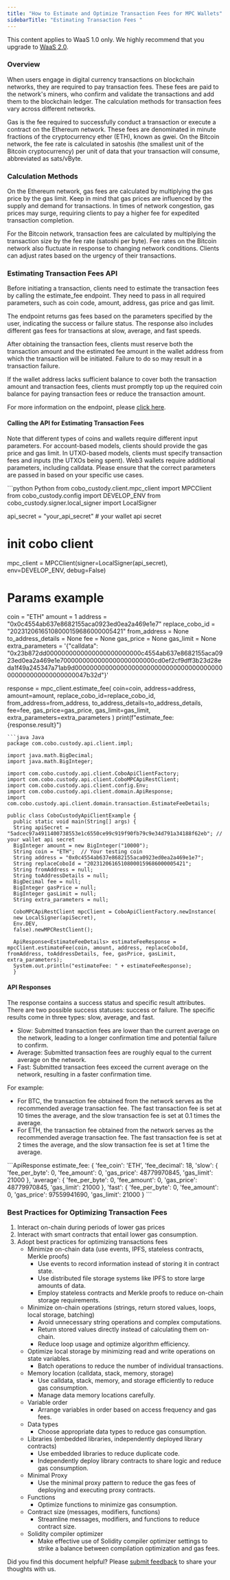 ```yaml
---
title: "How to Estimate and Optimize Transaction Fees for MPC Wallets"
sidebarTitle: "Estimating Transaction Fees "
---
```

<Note>This content applies to WaaS 1.0 only. We highly recommend that you upgrade to [WaaS 2.0](/v2/guides/overview/introduction).</Note>
### Overview

When users engage in digital currency transactions on blockchain networks, they are required to pay transaction fees. These fees are paid to the network's miners, who confirm and validate the transactions and add them to the blockchain ledger. The calculation methods for transaction fees vary across different networks.

Gas is the fee required to successfully conduct a transaction or execute a contract on the Ethereum network. These fees are denominated in minute fractions of the cryptocurrency ether (ETH), known as gwei. On the Bitcoin network, the fee rate is calculated in satoshis (the smallest unit of the Bitcoin cryptocurrency) per unit of data that your transaction will consume, abbreviated as sats/vByte.

### Calculation Methods

On the Ethereum network, gas fees are calculated by multiplying the gas price by the gas limit. Keep in mind that gas prices are influenced by the supply and demand for transactions. In times of network congestion, gas prices may surge, requiring clients to pay a higher fee for expedited transaction completion.

For the Bitcoin network, transaction fees are calculated by multiplying the transaction size by the fee rate (satoshi per byte). Fee rates on the Bitcoin network also fluctuate in response to changing network conditions. Clients can adjust rates based on the urgency of their transactions.

### Estimating Transaction Fees API

Before initiating a transaction, clients need to estimate the transaction fees by calling the estimate_fee endpoint. They need to pass in all required parameters, such as coin code, amount, address, gas price and gas limit.

The endpoint returns gas fees based on the parameters specified by the user, indicating the success or failure status. The response also includes different gas fees for transactions at slow, average, and fast speeds.

After obtaining the transaction fees, clients must reserve both the transaction amount and the estimated fee amount in the wallet address from which the transaction will be initiated. Failure to do so may result in a transaction failure.

If the wallet address lacks sufficient balance to cover both the transaction amount and transaction fees, clients must promptly top up the required coin balance for paying transaction fees or reduce the transaction amount.

For more information on the endpoint, please [click here](/v1/api-references/mpc-wallet/mpc_estimate_fee).

#### Calling the API for Estimating Transaction Fees

Note that different types of coins and wallets require different input parameters. For account-based models, clients should provide the gas price and gas limit. In UTXO-based models, clients must specify transaction fees and inputs (the UTXOs being spent). Web3 wallets require additional parameters, including calldata. Please ensure that the correct parameters are passed in based on your specific use cases.

<CodeGroup>
```python Python
from cobo_custody.client.mpc_client import MPCClient
from cobo_custody.config import DEVELOP_ENV
from cobo_custody.signer.local_signer import LocalSigner

api_secret = "your_api_secret"  # your wallet api secret

# init cobo client
mpc_client = MPCClient(signer=LocalSigner(api_secret), env=DEVELOP_ENV, debug=False)

# Params example
coin = "ETH"
amount = 1
address = "0x0c4554ab637e8682155aca0923ed0ea2a469e1e7"
replace_cobo_id = "20231206165108000159686000005421"
from_address = None
to_address_details = None
fee = None
gas_price = None
gas_limit = None
extra_parameters = '{"calldata": "0x23b872dd0000000000000000000000000c4554ab637e8682155aca0923ed0ea2a469e1e7000000000000000000000000cd0ef2cf9dff3b23d28eda1f49a245347a71ab9d000000000000000000000000000000000000000000000000000000000047b32d"}'

response = mpc_client.estimate_fee(
   coin=coin,
   address=address,
   amount=amount,
   replace_cobo_id=replace_cobo_id,
   from_address=from_address,
   to_address_details=to_address_details,
   fee=fee,
   gas_price=gas_price,
   gas_limit=gas_limit,
   extra_parameters=extra_parameters
)
print(f"estimate_fee: {response.result}")

```
```java Java
package com.cobo.custody.api.client.impl;

import java.math.BigDecimal;
import java.math.BigInteger;

import com.cobo.custody.api.client.CoboApiClientFactory;
import com.cobo.custody.api.client.CoboMPCApiRestClient;
import com.cobo.custody.api.client.config.Env;
import com.cobo.custody.api.client.domain.ApiResponse;
import com.cobo.custody.api.client.domain.transaction.EstimateFeeDetails;

public class CobоCustodyApiClientExample {
  public static void main(String[] args) {
  String apiSecret = "5adcec97a4911400738553e1c6550ce99c919f90fb79c9e34d791a34188f62eb"; // your wallet api secret
  BigInteger amount = new BigInteger("10000");
  String coin = "ETH";  // Your testing coin
  String address = "0x0c4554ab637e8682155aca0923ed0ea2a469e1e7";
  String replaceCoboId = "20231206165108000159686000005421";
  String fromAddress = null;
  String toAddressDetails = null;
  BigDecimal fee = null;
  BigInteger gasPrice = null;
  BigInteger gasLimit = null;
  String extra_parameters = null;

  CoboMPCApiRestClient mpcClient = CoboApiClientFactory.newInstance(
  new LocalSigner(apiSecret),
  Env.DEV,
  false).newMPCRestClient();

  ApiResponse<EstimateFeeDetails> estimateFeeResponse = mpcClient.estimateFee(coin, amount, address, replaceCoboId, fromAddress, toAddressDetails, fee, gasPrice, gasLimit, extra_parameters);
  System.out.println("estimateFee: " + estimateFeeResponse);
  }
```
</CodeGroup>

#### API Responses

The response contains a success status and specific result attributes. There are two possible success statuses: success or failure. The specific results come in three types: slow, average, and fast.

- Slow: Submitted transaction fees are lower than the current average on the network, leading to a longer confirmation time and potential failure to confirm.
- Average: Submitted transaction fees are roughly equal to the current average on the network.
- Fast: Submitted transaction fees exceed the current average on the network, resulting in a faster confirmation time.

For example:

- For BTC, the transaction fee obtained from the network serves as the recommended average transaction fee. The fast transaction fee is set at 10 times the average, and the slow transaction fee is set at 0.1 times the average.
- For ETH, the transaction fee obtained from the network serves as the recommended average transaction fee. The fast transaction fee is set at 2 times the average, and the slow transaction fee is set at 1 time the average.

<CodeGroup>
```ApiResponse
estimate_fee: {
	'fee_coin': 'ETH',
	'fee_decimal': 18,
	'slow': {
		'fee_per_byte': 0,
		'fee_amount': 0,
		'gas_price': 48779970845,
		'gas_limit': 21000
	},
	'average': {
		'fee_per_byte': 0,
		'fee_amount': 0,
		'gas_price': 48779970845,
		'gas_limit': 21000
	},
	'fast': {
		'fee_per_byte': 0,
		'fee_amount': 0,
		'gas_price': 97559941690,
		'gas_limit': 21000
	}
```
</CodeGroup>


### Best Practices for Optimizing Transaction Fees

1. Interact on-chain during periods of lower gas prices
2. Interact with smart contracts that entail lower gas consumption.
3. Adopt best practices for optimizing transactions fees
    - Minimize on-chain data (use events, IPFS, stateless contracts, Merkle proofs)
        - Use events to record information instead of storing it in contract state.
        - Use distributed file storage systems like IPFS to store large amounts of data.
        - Employ stateless contracts and Merkle proofs to reduce on-chain storage requirements.
    - Minimize on-chain operations (strings, return stored values, loops, local storage, batching)
        - Avoid unnecessary string operations and complex computations.
        - Return stored values directly instead of calculating them on-chain.
        - Reduce loop usage and optimize algorithm efficiency.
    - Optimize local storage by minimizing read and write operations on state variables.
        - Batch operations to reduce the number of individual transactions.
    - Memory location (calldata, stack, memory, storage)
        - Use calldata, stack, memory, and storage efficiently to reduce gas consumption.
        - Manage data memory locations carefully.
    - Variable order
        - Arrange variables in order based on access frequency and gas fees.
    - Data types
        - Choose appropriate data types to reduce gas consumption.
    - Libraries (embedded libraries, independently deployed library contracts)
        - Use embedded libraries to reduce duplicate code.
        - Independently deploy library contracts to share logic and reduce gas consumption.
    - Minimal Proxy
        - Use the minimal proxy pattern to reduce the gas fees of deploying and executing proxy contracts.
    - Functions
        - Optimize functions to minimize gas consumption.
    - Contract size (messages, modifiers, functions)
        - Streamline messages, modifiers, and functions to reduce contract size.
    - Solidity compiler optimizer
        - Make effective use of Solidity compiler optimizer settings to strike a balance between compilation optimization and gas fees.

<Tip>Did you find this document helpful? Please [submit feedback](https://forms.zohopublic.com/cobo/form/DocumentFeedbackForm/formperma/QvLOhxJv1_JMsJ-1dleZ8Itb_7rzN-LtgvsDdxosoVI) to share your thoughts with us.</Tip>